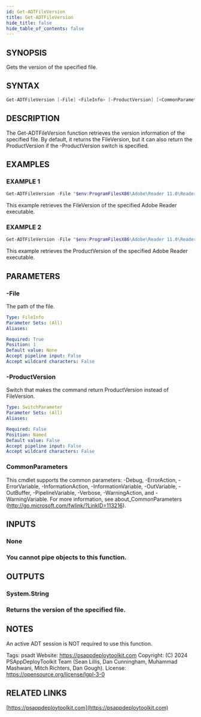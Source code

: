 ```yaml
---
id: Get-ADTFileVersion
title: Get-ADTFileVersion
hide_title: false
hide_table_of_contents: false
---
```


## SYNOPSIS

Gets the version of the specified file.

## SYNTAX

```powershell
Get-ADTFileVersion [-File] <FileInfo> [-ProductVersion] [<CommonParameters>]
```

## DESCRIPTION

The Get-ADTFileVersion function retrieves the version information of the specified file.
By default, it returns the FileVersion, but it can also return the ProductVersion if the -ProductVersion switch is specified.

## EXAMPLES

### EXAMPLE 1

```powershell
Get-ADTFileVersion -File "$env:ProgramFilesX86\Adobe\Reader 11.0\Reader\AcroRd32.exe"
```

This example retrieves the FileVersion of the specified Adobe Reader executable.

### EXAMPLE 2

```powershell
Get-ADTFileVersion -File "$env:ProgramFilesX86\Adobe\Reader 11.0\Reader\AcroRd32.exe" -ProductVersion
```

This example retrieves the ProductVersion of the specified Adobe Reader executable.

## PARAMETERS

### -File

The path of the file.

```yaml
Type: FileInfo
Parameter Sets: (All)
Aliases:

Required: True
Position: 1
Default value: None
Accept pipeline input: False
Accept wildcard characters: False
```

### -ProductVersion

Switch that makes the command return ProductVersion instead of FileVersion.

```yaml
Type: SwitchParameter
Parameter Sets: (All)
Aliases:

Required: False
Position: Named
Default value: False
Accept pipeline input: False
Accept wildcard characters: False
```

### CommonParameters

This cmdlet supports the common parameters: -Debug, -ErrorAction, -ErrorVariable, -InformationAction, -InformationVariable, -OutVariable, -OutBuffer, -PipelineVariable, -Verbose, -WarningAction, and -WarningVariable.
For more information, see about_CommonParameters (http://go.microsoft.com/fwlink/?LinkID=113216).

## INPUTS

### None

### You cannot pipe objects to this function.

## OUTPUTS

### System.String

### Returns the version of the specified file.

## NOTES

An active ADT session is NOT required to use this function.

Tags: psadt
Website: https://psappdeploytoolkit.com
Copyright: (C) 2024 PSAppDeployToolkit Team (Sean Lillis, Dan Cunningham, Muhammad Mashwani, Mitch Richters, Dan Gough).
License: https://opensource.org/license/lgpl-3-0

## RELATED LINKS

[https://psappdeploytoolkit.com](https://psappdeploytoolkit.com)
